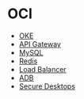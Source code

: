 = OCI = 
* [[OKE]]
* [[API Gateway]]
* [[MySQL]]
* [[Redis]]
* [[Load Balancer]]
* [[ADB]]
* [[Secure Desktops]]
